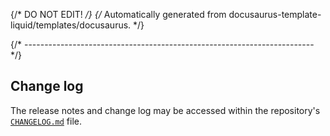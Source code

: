 {/* DO NOT EDIT! */}
{/* Automatically generated from docusaurus-template-liquid/templates/docusaurus. */}

{/* ------------------------------------------------------------------------ */}

## Change log

The release notes and change log may be accessed within the repository's
[`CHANGELOG.md`](https://github.com/xpack/doxygen2docusaurus-cli-ts/blob/master/CHANGELOG.md)
file.
